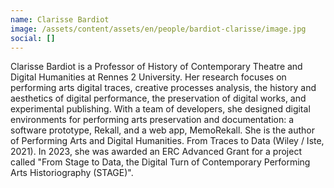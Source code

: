 ```yaml
---
name: Clarisse Bardiot
image: /assets/content/assets/en/people/bardiot-clarisse/image.jpg
social: []
---
```

Clarisse Bardiot is a Professor of History of Contemporary Theatre and Digital Humanities at Rennes 2 University. Her research focuses on performing arts digital traces, creative processes analysis, the history and aesthetics of digital performance, the preservation of digital works, and experimental publishing. With a team of developers, she designed digital environments for performing arts preservation and documentation: a software prototype, Rekall, and a web app, MemoRekall. She is the author of Performing Arts and Digital Humanities. From Traces to Data (Wiley / Iste, 2021). In 2023, she was awarded an ERC Advanced Grant for a project called "From Stage to Data, the Digital Turn of Contemporary Performing Arts Historiography (STAGE)".

